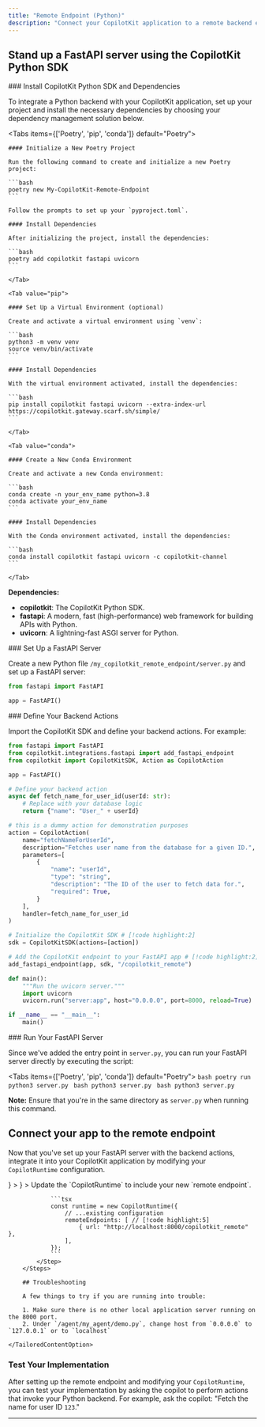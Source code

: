 ```yaml
---
title: "Remote Endpoint (Python)"
description: "Connect your CopilotKit application to a remote backend endpoint, allowing integration with Python-based services or other non-Node.js backends."
---
```



## Stand up a FastAPI server using the CopilotKit Python SDK
<Steps>

<Step>
### Install CopilotKit Python SDK and Dependencies

To integrate a Python backend with your CopilotKit application, set up your project and install the necessary dependencies by choosing your dependency management solution below.


<Tabs items={['Poetry', 'pip', 'conda']} default="Poetry">
    <Tab value="Poetry">
    
    #### Initialize a New Poetry Project
    
    Run the following command to create and initialize a new Poetry project:
    
    ```bash
    poetry new My-CopilotKit-Remote-Endpoint
    ```
    
    Follow the prompts to set up your `pyproject.toml`.
    
    #### Install Dependencies
    
    After initializing the project, install the dependencies:
    
    ```bash
    poetry add copilotkit fastapi uvicorn
    ```
    
    </Tab>
    
    <Tab value="pip">
    
    #### Set Up a Virtual Environment (optional)
    
    Create and activate a virtual environment using `venv`:
    
    ```bash
    python3 -m venv venv
    source venv/bin/activate
    ```
    
    #### Install Dependencies
    
    With the virtual environment activated, install the dependencies:
    
    ```bash
    pip install copilotkit fastapi uvicorn --extra-index-url https://copilotkit.gateway.scarf.sh/simple/
    ```
    
    </Tab>
    
    <Tab value="conda">
    
    #### Create a New Conda Environment
    
    Create and activate a new Conda environment:
    
    ```bash
    conda create -n your_env_name python=3.8
    conda activate your_env_name
    ```
    
    #### Install Dependencies
    
    With the Conda environment activated, install the dependencies:
    
    ```bash
    conda install copilotkit fastapi uvicorn -c copilotkit-channel
    ```
    
    </Tab>
    
</Tabs>


**Dependencies:**

- **copilotkit**: The CopilotKit Python SDK.
- **fastapi**: A modern, fast (high-performance) web framework for building APIs with Python.
- **uvicorn**: A lightning-fast ASGI server for Python.
</Step>


<Step>
### Set Up a FastAPI Server

Create a new Python file `/my_copilotkit_remote_endpoint/server.py` and set up a FastAPI server:

```python title="/my_copilotkit_remote_endpoint/server.py"
from fastapi import FastAPI

app = FastAPI()
```

</Step>

<Step>
### Define Your Backend Actions

Import the CopilotKit SDK and define your backend actions. For example:

```python title="/my_copilotkit_remote_endpoint/server.py"
from fastapi import FastAPI
from copilotkit.integrations.fastapi import add_fastapi_endpoint
from copilotkit import CopilotKitSDK, Action as CopilotAction

app = FastAPI()

# Define your backend action
async def fetch_name_for_user_id(userId: str):
    # Replace with your database logic
    return {"name": "User_" + userId}

# this is a dummy action for demonstration purposes
action = CopilotAction(
    name="fetchNameForUserId",
    description="Fetches user name from the database for a given ID.",
    parameters=[
        {
            "name": "userId",
            "type": "string",
            "description": "The ID of the user to fetch data for.",
            "required": True,
        }
    ],
    handler=fetch_name_for_user_id
)

# Initialize the CopilotKit SDK # [!code highlight:2]
sdk = CopilotKitSDK(actions=[action])

# Add the CopilotKit endpoint to your FastAPI app # [!code highlight:2]
add_fastapi_endpoint(app, sdk, "/copilotkit_remote")

def main():
    """Run the uvicorn server."""
    import uvicorn
    uvicorn.run("server:app", host="0.0.0.0", port=8000, reload=True)

if __name__ == "__main__":
    main()
```

</Step>

<Step>
### Run Your FastAPI Server

Since we've added the entry point in `server.py`, you can run your FastAPI server directly by executing the script:

<Tabs items={['Poetry', 'pip', 'conda']} default="Poetry">
    <Tab value="Poetry">
        ```bash
        poetry run python3 server.py
        ```
    </Tab>
    <Tab value="pip">
        ```bash
        python3 server.py
        ```
    </Tab>
    <Tab value="conda">
        ```bash
        python3 server.py
        ```
    </Tab>
</Tabs>

**Note:** Ensure that you're in the same directory as `server.py` when running this command.

</Step>
</Steps>


## Connect your app to the remote endpoint

Now that you've set up your FastAPI server with the backend actions, integrate it into your CopilotKit application by modifying your `CopilotRuntime` configuration.

<TailoredContent>
    <TailoredContentOption
        title="Copilot Cloud (Recommended)"
        description="I want to use Copilot Cloud to serve my remote endpoint."
        icon={<FaCloud />}
    >
        <InsecurePasswordProtected>
        <CopilotCloudConfigureRemoteEndpointSnippet components={props.components} />
        </InsecurePasswordProtected>
    </TailoredContentOption>
    <TailoredContentOption
        title="Self-Hosted"
        description="I want to use a self-hosted Copilot Runtime to serve my remote endpoint."
        icon={<FaServer />}
    >
        <Steps>
            <Step>
                <FindCopilotRuntimeSnippet components={props.components} />
            </Step>
            <Step>
                Update the `CopilotRuntime` to include your new `remote endpoint`.

                ```tsx
                const runtime = new CopilotRuntime({
                    // ...existing configuration
                    remoteEndpoints: [ // [!code highlight:5]
                        { url: "http://localhost:8000/copilotkit_remote" },
                    ],
                });
                ```
            </Step>
        </Steps>

        ## Troubleshooting

        A few things to try if you are running into trouble:

        1. Make sure there is no other local application server running on the 8000 port.
        2. Under `/agent/my_agent/demo.py`, change host from `0.0.0.0` to `127.0.0.1` or to `localhost`

    </TailoredContentOption>
</TailoredContent>

### Test Your Implementation

After setting up the remote endpoint and modifying your `CopilotRuntime`, you can test your implementation by asking the copilot to perform actions that invoke your Python backend. For example, ask the copilot: "Fetch the name for user ID `123`."

---
